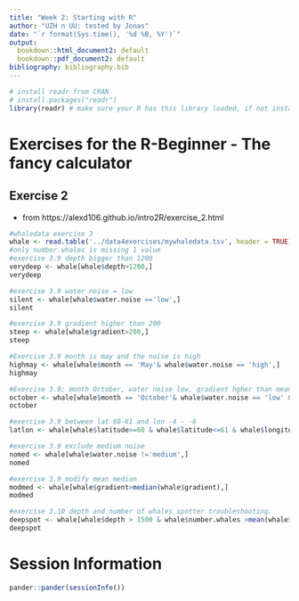 ```yaml
---
title: "Week 2: Starting with R"
author: "UZH n UU: tested by Jonas"
date: "`r format(Sys.time(), '%d %B, %Y')`"
output:
  bookdown::html_document2: default
  bookdown::pdf_document2: default
bibliography: bibliography.bib
---
```


```r
# install readr from CRAN
# install.packages("readr")
library(readr) # make sure your R has this library loaded, if not install it (see line above)
```

# Exercises for the R-Beginner - The fancy calculator

## Exercise 2
* from https://alexd106.github.io/intro2R/exercise_2.html

```r
#whaledata exercise 3
whale <- read.table('../data4exercises/mywhaledata.tsv', header = TRUE)
#only number.whales is missing 1 value
#exercise 3.9 depth bigger than 1200
verydeep <- whale[whale$depth>1200,]
verydeep
```

```r
#exercise 3.9 water noise = low
silent <- whale[whale$water.noise =='low',]
silent
```

```r
#exercise 3.9 gradient higher than 200
steep <- whale[whale$gradient>200,]
steep
```

```r
#Exercise 3.9 month is may and the noise is high
highmay <- whale[whale$month == 'May'& whale$water.noise == 'high',]
highmay
```
```r
#Exercise 3.9; month October, water noise low, gradient hgher than mean.
october <- whale[whale$month == 'October'& whale$water.noise == 'low' & whale$gradient>median(whale$gradient),]
october
```
```r
#exercise 3.9 between lat 60-61 and lon -4 - -6
latlon <- whale[whale$latitude>=60 & whale$latitude<=61 & whale$longitude>=-6 & whale$longitude<=-4,]
```
```r
#exercise 3.9 exclude medium noise
nomed <- whale[whale$water.noise !='medium',]
nomed
```
```r
#exercise 3.9 modify mean median
modmed <- whale[whale$gradient>median(whale$gradient),]
modmed
```
```r
#exercise 3.10 depth and number of whales spotter troubleshooting.
deepspot <- whale[whale$depth > 1500 & whale$number.whales >mean(whale$number.whales, na.rm = TRUE),]
deepspot
```


# Session Information

```r
pander::pander(sessionInfo())
```


